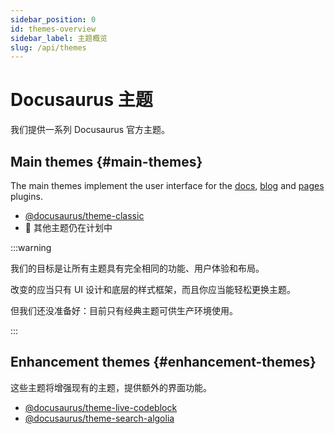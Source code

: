 ```yaml
---
sidebar_position: 0
id: themes-overview
sidebar_label: 主题概览
slug: /api/themes
---
```


# Docusaurus 主题

我们提供一系列 Docusaurus 官方主题。

## Main themes {#main-themes}

The main themes implement the user interface for the [docs](../plugins/plugin-content-docs.mdx), [blog](../plugins/plugin-content-blog.mdx) and [pages](../plugins/plugin-content-pages.mdx) plugins.

- [@docusaurus/theme-classic](./theme-classic.mdx)
- 🚧 其他主题仍在计划中

:::warning

我们的目标是让所有主题具有完全相同的功能、用户体验和布局。

改变的应当只有 UI 设计和底层的样式框架，而且你应当能轻松更换主题。

但我们还没准备好：目前只有经典主题可供生产环境使用。

:::

## Enhancement themes {#enhancement-themes}

这些主题将增强现有的主题，提供额外的界面功能。

- [@docusaurus/theme-live-codeblock](./theme-live-codeblock.mdx)
- [@docusaurus/theme-search-algolia](./theme-search-algolia.mdx)
